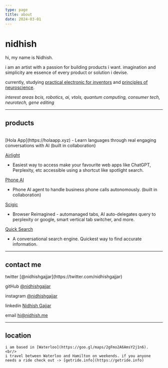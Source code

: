 ```yaml
---
type: page
title: about
date: 2024-03-01
---
```


# nidhish

hi, my name is Nidhish. 

i am an artist with a passion for building products i want. 
imagination and simplicity are essence of every product or solution i devise.

currently, studying [practical electronic for inventors](https://www.mhprofessional.com/practical-electronics-for-inventors-fourth-edition-9781259587542-usa) and [principles of neuroscience](https://www.mhprofessional.com/principles-of-neural-science-sixth-edition-9781259642234-usa).

*interest areas bcis, robotics, ai, vtols, quantum computing, consumer tech, neurotech, gene editing*


---

## products

<br/>

<div>
[Hola App](https://holaapp.xyz)
- Learn languages through real engaging conversations with AI (built in collaboration)

[Airlight](https://airlight.pro)
- Easiest way to access make your favourite web apps like ChatGPT, Perplexity, etc accessible using a shortcut like spotlight search.

[Phone AI](https://phoneaiagent.com)
- Phone AI agent to handle business phone calls autonomously. (built in collaboration)


[Scigic](https://scigic.com)
- Browser Reimagined - automanaged tabs, AI auto-delegates query to perplexity or google, smart vertical tab switcher, and more.

[Quick Search](https://github.com/nidhishgajjar/quicksearch-api)
- A conversational search engine. Quickest way to find accurate information.
</div>

---


## contact me

<div>
  twitter [@nidhishgajjar](https://twitter.com/nidhishgajjar)

  gitHub [@nidhishgajjar](https://github.com/nidhishgajjar)

  instagram [@nidhishgajjar](https://instagram.com/nidhishgajjar)

  linkedin [Nidhish Gajjar](https://www.linkedin.com/in/nidhish-gajjar-665896167)

  email hi@nidhish.me
</div>

---

## location

	i am based in [Waterloo](https://goo.gl/maps/2gFmo2A6AmsY2j1n6).
	<br/>
	i travel between Waterloo and Hamilton on weekends. if you anyone needs a ride check out -> [getride.info](https://getride.info)